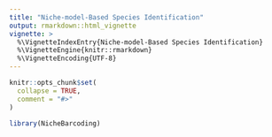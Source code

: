 ```yaml
---
title: "Niche-model-Based Species Identification"
output: rmarkdown::html_vignette
vignette: >
  %\VignetteIndexEntry{Niche-model-Based Species Identification}
  %\VignetteEngine{knitr::rmarkdown}
  %\VignetteEncoding{UTF-8}
---
```


```r
knitr::opts_chunk$set(
  collapse = TRUE,
  comment = "#>"
)
```

```r
library(NicheBarcoding)
```
